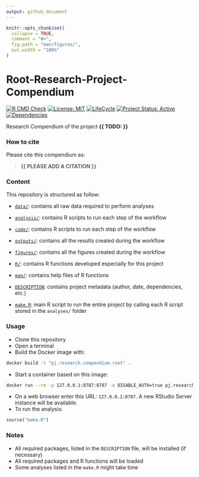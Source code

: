 ```yaml
---
output: github_document
---
```


<!-- README.md is generated from README.Rmd. Please edit that file -->


```r
knitr::opts_chunk$set(
  collapse = TRUE,
  comment = "#>",
  fig.path = "man/figures/",
  out.width = "100%"
)
```



# Root-Research-Project-Compendium


<!-- badges: start -->
[![R CMD Check](https://github.com/brainworkup/pj.research.compendium.root/actions/workflows/R-CMD-check.yaml/badge.svg)](https://github.com/brainworkup/pj.research.compendium.root/actions/workflows/R-CMD-check.yaml)
[![License: MIT](https://img.shields.io/badge/License-MIT-yellow.svg)](https://choosealicense.com/licenses/mit/)
[![LifeCycle](https://img.shields.io/badge/lifecycle-experimental-orange)](https://lifecycle.r-lib.org/articles/stages.html#experimental)
[![Project Status: Active](https://www.repostatus.org/badges/latest/active.svg)](https://www.repostatus.org/#active)
[![Dependencies](https://img.shields.io/badge/dependencies-16/131-red?style=flat)](#)
<!-- badges: end -->


Research Compendium of the project **{{ TODO: }}**



### How to cite

Please cite this compendium as: 

> **{{ PLEASE ADD A CITATION }}**



### Content

This repository is structured as follow:

- [`data/`](https://github.com/brainworkup/pj.research.compendium.root/tree/master/data):
contains all raw data required to perform analyses

- [`analysis/`](https://github.com/brainworkup/pj.research.compendium.root/tree/master/analysis/):
contains R scripts to run each step of the workflow

- [`code/`](https://github.com/brainworkup/pj.research.compendium.root/tree/master/code/):
contains R scripts to run each step of the workflow

- [`outputs/`](https://github.com/brainworkup/pj.research.compendium.root/tree/master/outputs):
contains all the results created during the workflow

- [`figures/`](https://github.com/brainworkup/pj.research.compendium.root/tree/master/figures):
contains all the figures created during the workflow

- [`R/`](https://github.com/brainworkup/pj.research.compendium.root/tree/master/R):
contains R functions developed especially for this project

- [`man/`](https://github.com/brainworkup/pj.research.compendium.root/tree/master/man):
contains help files of R functions

- [`DESCRIPTION`](https://github.com/brainworkup/pj.research.compendium.root/tree/master/DESCRIPTION):
contains project metadata (author, date, dependencies, etc.)

- [`make.R`](https://github.com/brainworkup/pj.research.compendium.root/tree/master/make.R):
main R script to run the entire project by calling each R script stored in the `analyses/` folder



### Usage

- Clone this repository
- Open a terminal
- Build the Docker image with:

```sh
docker build -t "pj.research.compendium.root" .
```

- Start a container based on this image:

```sh
docker run --rm -p 127.0.0.1:8787:8787 -e DISABLE_AUTH=true pj.research.compendium.root
```

- On a web browser enter this URL: `127.0.0.1:8787`. A new RStudio Server
instance will be available.
- To run the analysis:

```r
source("make.R")
```



### Notes

- All required packages, listed in the `DESCRIPTION` file, will be installed (if necessary)
- All required packages and R functions will be loaded
- Some analyses listed in the `make.R` might take time
